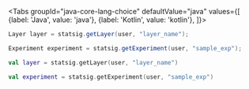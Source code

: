 
<Tabs
  groupId="java-core-lang-choice"
  defaultValue="java"
  values={[
    {label: 'Java', value: 'java'},
    {label: 'Kotlin', value: 'kotlin'},
  ]}>
  <TabItem value="java">

```java
Layer layer = statsig.getLayer(user, "layer_name");
```

```java
Experiment experiment = statsig.getExperiment(user, "sample_exp");
```

  </TabItem>
  <TabItem value="kotlin">

```kotlin
val layer = statsig.getLayer(user, "layer_name")
```

```kotlin
val experiment = statsig.getExperiment(user, "sample_exp")
```

  </TabItem>
</Tabs>

